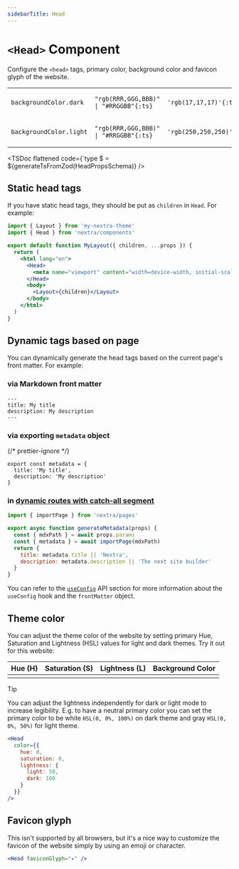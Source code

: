 ```yaml
---
sidebarTitle: Head
---
```



# `<Head>` Component

Configure the `<head>` tags, primary color, background color and favicon glyph
of the website.

|                         |                                        |                           |                                   |
| ----------------------- | -------------------------------------- | ------------------------- | --------------------------------- |
| `backgroundColor.dark`  | `"rgb(RRR,GGG,BBB)" \| "#RRGGBB"{:ts}` | `'rgb(17,17,17)'{:ts}`    | Background color for light theme. |
| `backgroundColor.light` | `"rgb(RRR,GGG,BBB)" \| "#RRGGBB"{:ts}` | `'rgb(250,250,250)'{:ts}` | Background color for dark theme.  |

<TSDoc
  flattened
  code={`type $ = ${generateTsFromZod(HeadPropsSchema)}
/>

## Static head tags

If you have static head tags, they should be put as `children` in `Head`. For
example:

```jsx filename="app/layout.jsx" {8}
import { Layout } from 'my-nextra-theme'
import { Head } from 'nextra/components'

export default function MyLayout({ children, ...props }) {
  return (
    <html lang="en">
      <Head>
        <meta name="viewport" content="width=device-width, initial-scale=1.0" />
      </Head>
      <body>
        <Layout>{children}</Layout>
      </body>
    </html>
  )
}
```

## Dynamic tags based on page

You can dynamically generate the head tags based on the current page's front
matter. For example:

### via Markdown front matter

```mdx filename="my-page/page.mdx"
---
title: My title
description: My description
---
```

### via exporting `metadata` object

{/* prettier-ignore */}
```mdx filename="my-page/page.mdx"
export const metadata = {
  title: 'My title',
  description: 'My description'
}
```

### in [dynamic routes with catch-all segment](https://nextjs.org/docs/app/building-your-application/routing/dynamic-routes#catch-all-segments)

```jsx filename="app/[[...mdxPath]]/page.jsx"
import { importPage } from 'nextra/pages'

export async function generateMetadata(props) {
  const { mdxPath } = await props.params
  const { metadata } = await importPage(mdxPath)
  return {
    title: metadata.title || 'Nextra',
    description: metadata.description || 'The next site builder'
  }
}
```

You can refer to the [`useConfig`](/docs/docs-theme/api) API section for more
information about the `useConfig` hook and the `frontMatter` object.

## Theme color

You can adjust the theme color of the website by setting primary Hue, Saturation
and Lightness (HSL) values for light and dark themes. Try it out for this
website:

| Hue (H)                                            | Saturation (S)                                            | Lightness (L)                                             | Background Color   |
| -------------------------------------------------- | --------------------------------------------------------- | --------------------------------------------------------- | ------------------ |
| <Slider max={360} cssVar="--nextra-primary-hue" /> | <Slider max={100} cssVar="--nextra-primary-saturation" /> | <Slider max={100} cssVar="--nextra-primary-lightness"  /> | <BackgroundColor/> |

> [!TIP]
>
> You can adjust the lightness independently for dark or light mode to increase
> legibility. E.g. to have a neutral primary color you can set the primary color
> to be white `HSL(0, 0%, 100%)` on dark theme and gray `HSL(0, 0%, 50%)` for
> light theme.
>
> ```jsx filename="app/layout.jsx"
> <Head
>   color={{
>     hue: 0,
>     saturation: 0,
>     lightness: {
>       light: 50,
>       dark: 100
>     }
>   }}
> />
> ```

## Favicon glyph

This isn't supported by all browsers, but it's a nice way to customize the
favicon of the website simply by using an emoji or character.

```jsx filename="app/layout.jsx"
<Head faviconGlyph="✦" />
```
